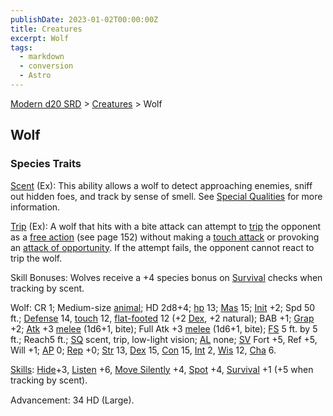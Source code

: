 ```yaml
---
publishDate: 2023-01-02T00:00:00Z
title: Creatures
excerpt: Wolf
tags:
  - markdown
  - conversion
  - Astro
---
```


[Modern d20 SRD](/#modernD20) > [Creatures](modern-d20-srd-creatures-index) > Wolf

## Wolf

### Species Traits

[Scent](modern-d20-srd-special-abilities-scent) (Ex): This ability allows a wolf to detect approaching enemies, sniff out hidden foes, and track by sense of smell. See [Special Qualities](modern-d20-srd-creatures-creature-overview) for more information.

[Trip](modern-d20-srd-combat-trip) (Ex): A wolf that hits with a bite attack can attempt to [trip](modern-d20-srd-combat-trip) the opponent as a [free action](modern-d20-srd-combat-action-types) (see page 152) without making a [touch attack](modern-d20-srd-combat-attack-actions) or provoking an [attack of opportunity](modern-d20-srd-combat-attacks-of-opportunity). If the attempt fails, the opponent cannot react to trip the wolf.

Skill Bonuses: Wolves receive a +4 species bonus on [Survival](modern-d20-srd-skills-survival) checks when tracking by scent.

Wolf: CR 1; Medium-size [animal](modern-d20-srd-creature-types-animal); HD 2d8+4; [hp](modern-d20-srd-combat-hit-points) 13; [Mas](modern-d20-srd-creatures-creature-overview) 15; [Init](modern-d20-srd-combat-initiative) +2; Spd 50 ft.; [Defense](modern-d20-srd-combat-defense) 14, [touch](modern-d20-srd-combat-attack-actions) 12, [flat-footed](modern-d20-srd-combat-surprise) 12 (+2 [Dex](modern-d20-srd-basics-ability-scores), +2 natural); BAB +1; [Grap](modern-d20-srd-combat-grapple) +2; [Atk](modern-d20-srd-combat-attack-roll) +3 [melee](modern-d20-srd-combat-attack-roll) (1d6+1, bite); Full Atk +3 [melee](modern-d20-srd-combat-attack-roll) (1d6+1, bite); [FS](modern-d20-srd-creatures-creature-overview) 5 ft. by 5 ft.; Reach5 ft.; [SQ](modern-d20-srd-creatures-creature-overview) scent, trip, low-light vision; [AL](modern-d20-srd-basics-allegiances) none; [SV](modern-d20-srd-basics-saving-throws) Fort +5, Ref +5, Will +1; [AP](modern-d20-srd-creatures-creature-overview) 0; [Rep](modern-d20-srd-creatures-creature-overview) +0; [Str](modern-d20-srd-basics-ability-scores) 13, [Dex](modern-d20-srd-basics-ability-scores) 15, [Con](modern-d20-srd-basics-ability-scores) 15, [Int](modern-d20-srd-basics-ability-scores) 2, [Wis](modern-d20-srd-basics-ability-scores) 12, [Cha](modern-d20-srd-basics-ability-scores) 6.

[Skills](modern-d20-srd-skills-index): [Hide](modern-d20-srd-skills-hide)+3, [Listen](modern-d20-srd-skills-listen) +6, [Move Silently](modern-d20-srd-skills-move-silently) +4, [Spot](modern-d20-srd-skills-spot) +4, [Survival](modern-d20-srd-skills-survival) +1 (+5 when tracking by scent).

Advancement: 34 HD (Large).

